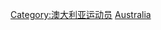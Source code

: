 {{Commonscat|Rowers from Australia}}

[[Category:澳大利亚运动员|Category:澳大利亚运动员]]
[[Category:各國划船運動員|Australia]]